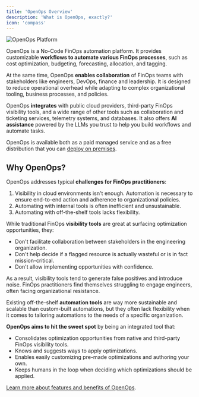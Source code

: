 ```yaml
---
title: 'OpenOps Overview'
description: 'What is OpenOps, exactly?'
icon: 'compass'
---
```


![OpenOps Platform](/images/OpenOps-Mintlify-Splash-Screen.png)

OpenOps is a No-Code FinOps automation platform. It provides customizable **workflows to automate various FinOps processes**, such as cost optimization, budgeting, forecasting, allocation, and tagging.

At the same time, OpenOps **enables collaboration** of FinOps teams with stakeholders like engineers, DevOps, finance and leadership. It is designed to reduce operational overhead while adapting to complex organizational tooling, business processes, and policies.

OpenOps **integrates** with public cloud providers, third-party FinOps visibility tools, and a wide range of other tools such as collaboration and ticketing services, telemetry systems, and databases. It also offers **AI assistance** powered by the LLMs you trust to help you build workflows and automate tasks.

OpenOps is available both as a paid managed service and as a free distribution that you can [deploy on premises](/getting-started/system-requirements).

## Why OpenOps?

OpenOps addresses typical **challenges for FinOps practitioners**:
1. Visibility in cloud environments isn't enough. Automation is necessary to ensure end-to-end action and adherence to organizational policies.
2. Automating with internal tools is often inefficient and unsustainable.
3. Automating with off-the-shelf tools lacks flexibility.

While traditional FinOps **visibility tools** are great at surfacing optimization opportunities, they:
* Don't facilitate collaboration between stakeholders in the engineering organization.
* Don't help decide if a flagged resource is actually wasteful or is in fact mission-critical.
* Don't allow implementing opportunities with confidence.

As a result, visibility tools tend to generate false positives and introduce noise. FinOps practitioners find themselves struggling to engage engineers, often facing organizational resistance.

Existing off-the-shelf **automation tools** are way more sustainable and scalable than custom-built automations, but they often lack flexibility when it comes to tailoring automations to the needs of a specific organization.

**OpenOps aims to hit the sweet spot** by being an integrated tool that:
* Consolidates optimization opportunities from native and third-party FinOps visibility tools.
* Knows and suggests ways to apply optimizations.
* Enables easily customizing pre-made optimizations and authoring your own.
* Keeps humans in the loop when deciding which optimizations should be applied.

[Learn more about features and benefits of OpenOps](/introduction/features-and-benefits).
